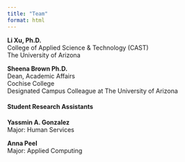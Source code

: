 ```yaml
---
title: "Team"
format: html
---
```




**Li Xu, Ph.D.**\
College of Applied Science & Technology (CAST)\
The University of Arizona\

**Sheena Brown Ph.D.**\
Dean, Academic Affairs\
Cochise College\
Designated Campus Colleague at The University of Arizona\

#### Student Research Assistants

**Yassmin A. Gonzalez**\
Major: Human Services\

**Anna Peel**\
Major: Applied Computing\
